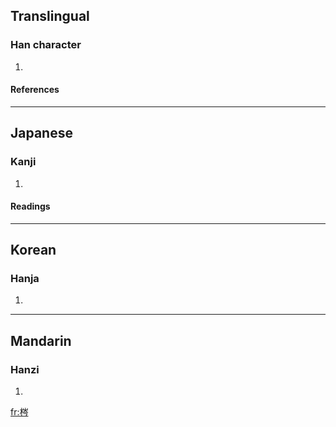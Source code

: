 ==Translingual==
===Han character===
{{Han char|rn=75|rad=木|as=07|sn=11|four=4292<sub>7</sub>|canj=木山人弓 (DUON)}}
# {{defn|Han|sort=木07}}
====References====
{{Han ref|kx=0530.060|dkj=14867|dj=0918.050|hdz=21215.030|uh=68A3|ud=26787|bh=D5BA|bd=54714}}

----
==Japanese==
===Kanji===
{{ja-kanji|grade=|rs=木07}}
# {{defn|Japanese}} 
====Readings====
{{ja-readings|on=[[しん]] (shin)|kun=[[とねりこ]] (toneriko)}}

----
==Korean==
===Hanja===
{{ko-hanja|hangeul=심|eumhun=|rv=sim|mr=sim|y=sim}}
# {{defn|Korean}}

----
==Mandarin==
===Hanzi===
{{cmn-hanzi|pin=[[cén]] (cen2), [[chén]] (chen2), [[qín]] (qin2)|wg=ts'en<sup>2</sup>, ch'en<sup>2</sup>, ch'in<sup>2</sup>}}
# {{defn|Mandarin}}

[[fr:梣]]